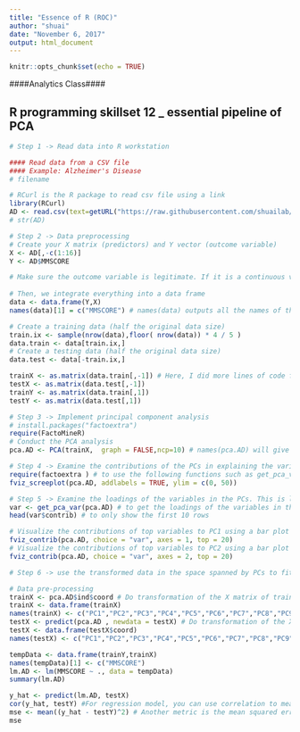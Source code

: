---
title: "Essence of R (ROC)"
author: "shuai"
date: "November 6, 2017"
output: html_document
---

```{r setup, include=FALSE}
knitr::opts_chunk$set(echo = TRUE)
```


####Analytics Class####

## R programming skillset 12 _ essential pipeline of PCA

```{r}
# Step 1 -> Read data into R workstation

#### Read data from a CSV file 
#### Example: Alzheimer's Disease
# filename

# RCurl is the R package to read csv file using a link
library(RCurl)
AD <- read.csv(text=getURL("https://raw.githubusercontent.com/shuailab/ind_498/master/resource/data/AD_hd.csv"))
# str(AD)
```

```{r}
# Step 2 -> Data preprocessing
# Create your X matrix (predictors) and Y vector (outcome variable)
X <- AD[,-c(1:16)]
Y <- AD$MMSCORE

# Make sure the outcome variable is legitimate. If it is a continuous variable (regression problem), it should be defined as a "num" variable in R. If it is a binary or a more genernal categorical variable (classification problem), it should be defined as a "factor" variable in R. 
 
# Then, we integrate everything into a data frame
data <- data.frame(Y,X)
names(data)[1] = c("MMSCORE") # names(data) outputs all the names of the variables. Make sure in the data, the variable names are what you think they are. Here, when we put data <- data.frame(Y,X) in the line above, it seems that all the other variables' names are kept except the MMSCORE. Thus, I re-name the variable with its name. 

# Create a training data (half the original data size)
train.ix <- sample(nrow(data),floor( nrow(data)) * 4 / 5 )
data.train <- data[train.ix,]
# Create a testing data (half the original data size)
data.test <- data[-train.ix,]

trainX <- as.matrix(data.train[,-1]) # Here, I did more lines of code for data preprocessing. This is because of the data format requirement by the package "FactorMineR"
testX <- as.matrix(data.test[,-1])
trainY <- as.matrix(data.train[,1])
testY <- as.matrix(data.test[,1])

```


```{r}
# Step 3 -> Implement principal component analysis 
# install.packages("factoextra")
require(FactoMineR)
# Conduct the PCA analysis
pca.AD <- PCA(trainX,  graph = FALSE,ncp=10) # names(pca.AD) will give you the list of variable names in the object pca.AD created by PCA(). For instance, pca.AD$eig records the eigenvalues of all the PCs, also the transformed value into cumulative percentage of variance. pca.AD$var stores the loadings of the variables in each of the PCs.
```

```{r}
# Step 4 -> Examine the contributions of the PCs in explaining the variation in data. This is global information
require(factoextra ) # to use the following functions such as get_pca_var() and fviz_contrib()
fviz_screeplot(pca.AD, addlabels = TRUE, ylim = c(0, 50))
```

```{r}
# Step 5 -> Examine the loadings of the variables in the PCs. This is local information
var <- get_pca_var(pca.AD) # to get the loadings of the variables in the PCs
head(var$contrib) # to only show the first 10 rows

# Visualize the contributions of top variables to PC1 using a bar plot
fviz_contrib(pca.AD, choice = "var", axes = 1, top = 20)
# Visualize the contributions of top variables to PC2 using a bar plot
fviz_contrib(pca.AD, choice = "var", axes = 2, top = 20)
```



```{r}
# Step 6 -> use the transformed data in the space spanned by PCs to fit models. e.g., below is to fit a line regression model

# Data pre-processing
trainX <- pca.AD$ind$coord # Do transformation of the X matrix of training data
trainX <- data.frame(trainX)
names(trainX) <- c("PC1","PC2","PC3","PC4","PC5","PC6","PC7","PC8","PC9","PC10")
testX <- predict(pca.AD , newdata = testX) # Do transformation of the X matrix of testing data
testX <- data.frame(testX$coord)
names(testX) <- c("PC1","PC2","PC3","PC4","PC5","PC6","PC7","PC8","PC9","PC10")

tempData <- data.frame(trainY,trainX)
names(tempData)[1] <- c("MMSCORE")
lm.AD <- lm(MMSCORE ~ ., data = tempData)
summary(lm.AD)

y_hat <- predict(lm.AD, testX) 
cor(y_hat, testY) #For regression model, you can use correlation to measure how close your predictions with the true outcome values of the data points 
mse <- mean((y_hat - testY)^2) # Another metric is the mean squared error (mse)
mse
```


